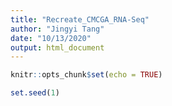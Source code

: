 ```yaml
---
title: "Recreate_CMCGA_RNA-Seq"
author: "Jingyi Tang"
date: "10/13/2020"
output: html_document
---
```


```r
knitr::opts_chunk$set(echo = TRUE)

set.seed(1)


```

